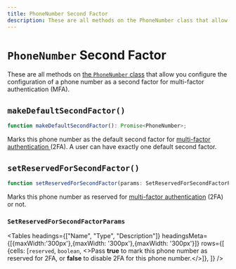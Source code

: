 ---
title: PhoneNumber Second Factor
description: These are all methods on the PhoneNumber class that allow you configure the configuration of a phone number as a second factor for multi-factor authentication (MFA).
---


# `PhoneNumber` Second Factor

These are all methods on [the `PhoneNumber` class](/docs/references/javascript/phone-number/phone-number) that allow you configure the configuration of a phone number as a second factor for multi-factor authentication (MFA).

## `makeDefaultSecondFactor()`

```typescript
function makeDefaultSecondFactor(): Promise<PhoneNumber>;
```

Marks this phone number as the default second factor for [multi-factor authentication ](/docs/custom-flows/mfa)(2FA). A user can have exactly one default second factor.

## `setReservedForSecondFactor()`

```typescript
function setReservedForSecondFactor(params: SetReservedForSecondFactorParams): Promise<PhoneNumber>;
```

Marks this phone number as reserved for [multi-factor authentication](/docs/custom-flows/mfa) (2FA) or not.

### `SetReservedForSecondFactorParams`

<Tables
  headings={["Name", "Type", "Description"]}
  headingsMeta={[{maxWidth:'300px'},{maxWidth: '300px'},{maxWidth: '300px'}]}
  rows={[
{cells: [<code>reserved</code>, <code>boolean</code>, <>Pass <strong>true</strong> to mark this phone number as reserved for 2FA, or <strong>false</strong> to disable 2FA for this phone number.</>]},
  ]}
/>
